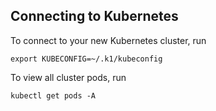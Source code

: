 ## Connecting to Kubernetes

To connect to your new Kubernetes cluster, run

```shell
export KUBECONFIG=~/.k1/kubeconfig
```

To view all cluster pods, run

```shell
kubectl get pods -A
```
